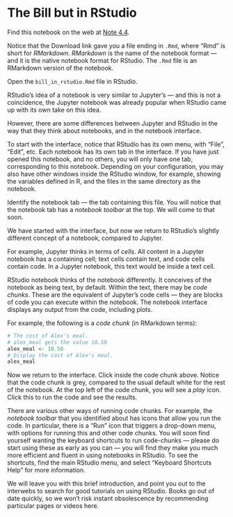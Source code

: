 # The Bill but in RStudio


Find this notebook on the web at
<a class="quarto-xref" href="https://resampling-stats.github.io/edition-3-r/about_technology.html#nte-bill_in_rstudio">Note <span>4.4</span></a>.

Notice that the Download link gave you a file ending in `.Rmd`, where
“Rmd” is short for *RMarkdown*. *RMarkdown* is the name of the notebook
format — and it is the native notebook format for RStudio. The `.Rmd`
file is an RMarkdown version of the notebook.

Open the `bill_in_rstudio.Rmd` file in RStudio.

RStudio’s idea of a notebook is very similar to Jupyter’s — and this is
not a coincidence, the Jupyter notebook was already popular when RStudio
came up with its own take on this idea.

However, there are some differences between Jupyter and RStudio in the
way that they think about notebooks, and in the notebook interface.

To start with the interface, notice that RStudio has its own menu, with
“File”, “Edit”, etc. Each notebook has its own tab in the interface. If
you have just opened this notebook, and no others, you will only have
one tab, corresponding to this notebook. Depending on your
configuration, you may also have other windows inside the RStudio
window, for example, showing the variables defined in R, and the files
in the same directory as the notebook.

Identify the notebook tab — the tab containing this file. You will
notice that the notebook tab has a *notebook toolbar* at the top. We
will come to that soon.

We have started with the interface, but now we return to RStudio’s
slightly different concept of a notebook, compared to Jupyter.

For example, Jupyter thinks in terms of *cells*. All content in a
Jupyter notebook has a containing cell; text cells contain text, and
code cells contain code. In a Jupyter notebook, this text would be
inside a text cell.

RStudio notebook thinks of the notebook differently. It conceives of the
notebook as being text, by default. Within the text, there may be *code
chunks*. These are the equivalent of Jupyter’s code cells — they are
blocks of code you can execute within the notebook. The notebook
interface displays any output from the code, including plots.

For example, the following is a *code chunk* (in RMarkdown terms):

```r
# The cost of Alex's meal.
# alex_meal gets the value 10.50
alex_meal <- 10.50
# Display the cost of Alex's meal.
alex_meal
```

Now we return to the interface. Click inside the code chunk above.
Notice that the code chunk is grey, compared to the usual default white
for the rest of the notebook. At the top left of the code chunk, you
will see a *play* icon. Click this to run the code and see the results.

There are various other ways of running code chunks. For example, the
*notebook toolbar* that you identified about has icons that allow you
run the code. In particular, there is a “Run” icon that triggers a
drop-down menu, with options for running this and other code chunks. You
will soon find yourself wanting the keyboard shortcuts to run
code-chunks — please do start using these as early as you can — you will
find they make you much more efficient and fluent in using notebooks in
RStudio. To see the shortcuts, find the main RStudio menu, and select
“Keyboard Shortcuts Help” for more information.

We will leave you with this brief introduction, and point you out to the
interwebs to search for good tutorials on using RStudio. Books go out of
date quickly, so we won’t risk instant obsolescence by recommending
particular pages or videos here.

